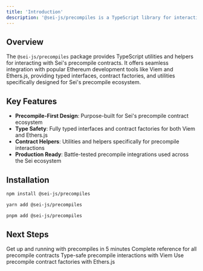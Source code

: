 ```yaml
---
title: 'Introduction'
description: '@sei-js/precompiles is a TypeScript library for interacting with Sei precompile contracts'
---
```


## Overview

The `@sei-js/precompiles` package provides TypeScript utilities and helpers for interacting with Sei's precompile contracts. It offers seamless integration with popular Ethereum development tools like Viem and Ethers.js, providing typed interfaces, contract factories, and utilities specifically designed for Sei's precompile ecosystem.

## Key Features

- **Precompile-First Design**: Purpose-built for Sei's precompile contract ecosystem
- **Type Safety**: Fully typed interfaces and contract factories for both Viem and Ethers.js
- **Contract Helpers**: Utilities and helpers specifically for precompile interactions
- **Production Ready**: Battle-tested precompile integrations used across the Sei ecosystem

## Installation

<CodeGroup>

```bash npm
npm install @sei-js/precompiles
```

```bash yarn
yarn add @sei-js/precompiles
```

```bash pnpm
pnpm add @sei-js/precompiles
```

</CodeGroup>

## Next Steps

<CardGroup cols={2}>
  <Card
    title="Quick Start"
    icon="rocket"
    href="/precompiles/quick-start"
  >
    Get up and running with precompiles in 5 minutes
  </Card>
  <Card
    title="Contract Reference"
    icon="book"
    href="/precompiles/precompiles/reference"
  >
    Complete reference for all precompile contracts
  </Card>
  <Card
    title="Usage with viem"
    icon="code"
    href="/precompiles/precompiles/viem"
  >
    Type-safe precompile interactions with Viem
  </Card>
  <Card
    title="Usage with ethers.js"
    icon="ethereum"
    href="/precompiles/precompiles/ethers"
  >
    Use precompile contract factories with Ethers.js
  </Card>
</CardGroup>
